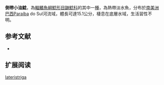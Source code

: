 {{Speciesbox
| name = 側帶小油鯰
| image = 
| image_width = 250px
| status = NE
| status_system = IUCN3.1
| genus = Pimelodella
| species = lateristriga
| authority = [[Lichtenstein|Lichtenstein]], 1823
| synonyms = *''Pimelodes lateristrigus '',Lichtenstein, 1823 
*''Pimelodus lateristrigus '' ,Müller & Troschel, 1849 
*''Pimelodella lateristriga '',Müller & Troschel, 1849 
}}

'''側帶小油鯰'''，為[[輻鰭魚綱|輻鰭魚綱]][[鯰形目|鯰形目]][[鼬鯰科|鼬鯰科]]的其中一[[種|種]]，為熱帶淡水魚，分布於[[南美洲|南美洲]][[巴西|巴西]]Paraíba do Sul河流域，體長可達15.1公分，棲息在底層水域，生活習性不明。

==参考文献==
*{{FishBase_species|genus=Pimelodella|species=lateristriga|year=2015|month=6}}

== 扩展阅读 ==
{{refbegin}}
{{wikispecies-inline|Pimelodella lateristriga|側帶小油鯰}}
{{refend}}
{{Taxonbar|from=Q9059763}}

[[Category:小油鯰屬|lateristriga]]